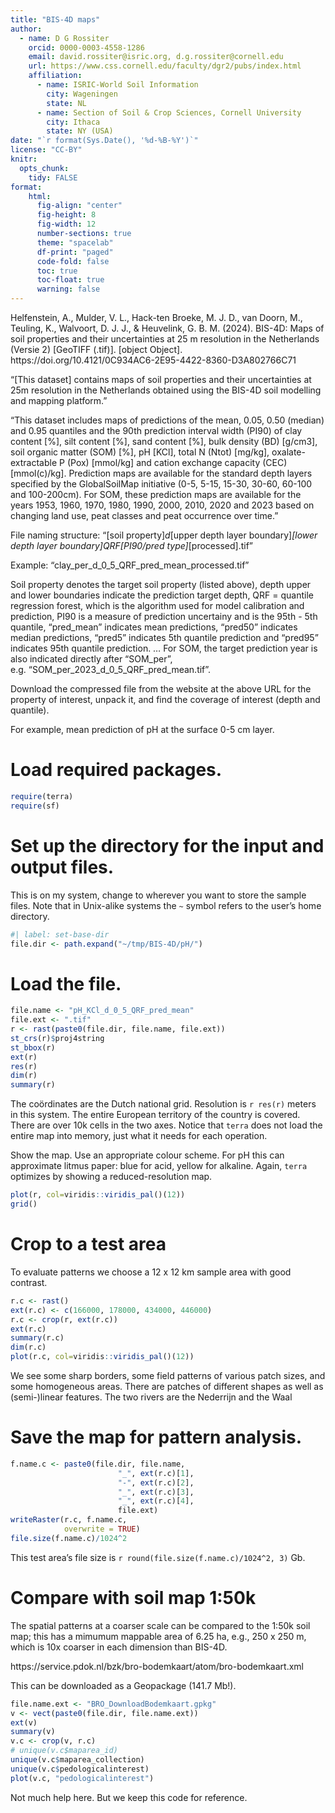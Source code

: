 ```yaml
---
title: "BIS-4D maps"
author:
  - name: D G Rossiter
    orcid: 0000-0003-4558-1286
    email: david.rossiter@isric.org, d.g.rossiter@cornell.edu
    url: https://www.css.cornell.edu/faculty/dgr2/pubs/index.html
    affiliation:
      - name: ISRIC-World Soil Information
        city: Wageningen
        state: NL
      - name: Section of Soil & Crop Sciences, Cornell University
        city: Ithaca
        state: NY (USA)
date: "`r format(Sys.Date(), '%d-%B-%Y')`"
license: "CC-BY"
knitr: 
  opts_chunk: 
    tidy: FALSE
format: 
    html:
      fig-align: "center"
      fig-height: 8
      fig-width: 12
      number-sections: true
      theme: "spacelab"
      df-print: "paged"
      code-fold: false
      toc: true
      toc-float: true
      warning: false
---
```


Helfenstein, A., Mulder, V. L., Hack-ten Broeke, M. J. D., van Doorn, M., Teuling, K., Walvoort, D. J. J., & Heuvelink, G. B. M. (2024). BIS-4D: Maps of soil properties and their uncertainties at 25 m resolution in the Netherlands (Versie 2) [GeoTIFF (.tif)]. [object Object]. https://doi.org/10.4121/0C934AC6-2E95-4422-8360-D3A802766C71

"[This dataset] contains maps of soil properties and their uncertainties at 25m resolution in the Netherlands obtained using the BIS-4D soil modelling and mapping platform. "

"This dataset includes maps of predictions of the mean, 0.05, 0.50 (median) and 0.95 quantiles and the 90th prediction interval width (PI90) of clay content [%], silt content [%], sand content [%], bulk density (BD) [g/cm3], soil organic matter (SOM) [%], pH [KCl], total N (Ntot) [mg/kg], oxalate-extractable P (Pox) [mmol/kg] and cation exchange capacity (CEC) [mmol(c)/kg]. Prediction maps are available for the standard depth layers specified by the GlobalSoilMap initiative (0-5, 5-15, 15-30, 30-60, 60-100 and 100-200cm). For SOM, these prediction maps are available for the years 1953, 1960, 1970, 1980, 1990, 2000, 2010, 2020 and 2023 based on changing land use, peat classes and peat occurrence over time."

File naming structure: "[soil property]_d_[upper depth layer boundary]_[lower depth layer boundary]_QRF_[PI90/pred type]_[processed].tif"

Example: "clay_per_d_0_5_QRF_pred_mean_processed.tif"

Soil property denotes the target soil property (listed above), depth upper and lower boundaries indicate the prediction target depth, QRF = quantile regression forest, which is the algorithm used for model calibration and prediction, PI90 is a measure of prediction uncertainy and is the 95th - 5th quantile, "pred_mean" indicates mean predictions, "pred50" indicates median predictions, "pred5" indicates 5th quantile prediction and "pred95" indicates 95th quantile prediction. ... For SOM, the target prediction year is also indicated directly after "SOM_per", e.g. "SOM_per_2023_d_0_5_QRF_pred_mean.tif".

Download the compressed file from the website at the above URL for the property of interest, unpack it, and find the coverage of interest (depth and quantile).

For example, mean prediction of pH at the surface 0-5 cm layer.

# Load required packages.

```r
require(terra)
require(sf)
```

# Set up the directory for the input and output files.

This is on my system, change to wherever you want to store the sample files. Note that in Unix-alike systems the `~` symbol refers to the user's home directory.

```r
#| label: set-base-dir
file.dir <- path.expand("~/tmp/BIS-4D/pH/")
```

# Load the file.

```r
file.name <- "pH_KCl_d_0_5_QRF_pred_mean"
file.ext <- ".tif"
r <- rast(paste0(file.dir, file.name, file.ext))
st_crs(r)$proj4string
st_bbox(r)
ext(r)
res(r)
dim(r)
summary(r)
```

The coördinates are the Dutch national grid. Resolution is `r res(r)` meters in this system. The entire European territory of the country is covered. There are over 10k cells in the two axes.  Notice that `terra` does not load the entire map into memory, just what it needs for each operation.

Show the map. Use an appropriate colour scheme. For pH this can approximate litmus paper: blue for acid, yellow for alkaline. Again, `terra` optimizes by showing a reduced-resolution map.

```r
plot(r, col=viridis::viridis_pal()(12))
grid()
```

# Crop to a test area 

To evaluate patterns we choose a 12 x 12 km sample area with good contrast.

```r
r.c <- rast()
ext(r.c) <- c(166000, 178000, 434000, 446000)
r.c <- crop(r, ext(r.c))
ext(r.c)
summary(r.c)
dim(r.c)
plot(r.c, col=viridis::viridis_pal()(12))
```

We see some sharp borders, some field patterns of various patch sizes, and some homogeneous areas. There are patches of different shapes as well as (semi-)linear features. The two rivers are the Nederrijn and the Waal

# Save the map for pattern analysis.

```r
f.name.c <- paste0(file.dir, file.name, 
                        "_", ext(r.c)[1],
                        "-", ext(r.c)[2],
                        "_", ext(r.c)[3],
                        "_", ext(r.c)[4],
                        file.ext)
writeRaster(r.c, f.name.c,
            overwrite = TRUE)
file.size(f.name.c)/1024^2
```

This test area's file size is `r round(file.size(f.name.c)/1024^2, 3)` Gb.

# Compare with soil map 1:50k

The spatial patterns at a coarser scale can be compared to the 1:50k soil map; this has a mimumum mappable area of 6.25 ha, e.g., 250 x 250 m, which is 10x coarser in each dimension than BIS-4D.

https://service.pdok.nl/bzk/bro-bodemkaart/atom/bro-bodemkaart.xml

This can be downloaded as a Geopackage (141.7 Mb!).

```r
file.name.ext <- "BRO_DownloadBodemkaart.gpkg"
v <- vect(paste0(file.dir, file.name.ext))
ext(v)
summary(v)
v.c <- crop(v, r.c)
# unique(v.c$maparea_id)
unique(v.c$maparea_collection)
unique(v.c$pedologicalinterest)
plot(v.c, "pedologicalinterest")
```

Not much help here. But we keep this code for reference.
